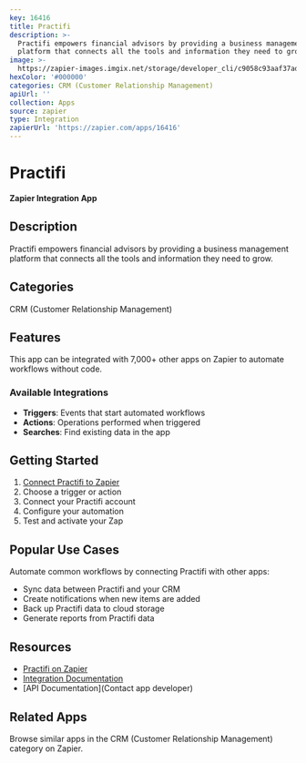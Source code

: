 ```yaml
---
key: 16416
title: Practifi
description: >-
  Practifi empowers financial advisors by providing a business management
  platform that connects all the tools and information they need to grow.
image: >-
  https://zapier-images.imgix.net/storage/developer_cli/c9058c93aaf37ad9f6faca2d93bf322c.png?auto=format%2Ccompress&ixlib=python-3.0.0&q=50
hexColor: '#000000'
categories: CRM (Customer Relationship Management)
apiUrl: ''
collection: Apps
source: zapier
type: Integration
zapierUrl: 'https://zapier.com/apps/16416'
---
```

# Practifi

**Zapier Integration App**

## Description

Practifi empowers financial advisors by providing a business management platform that connects all the tools and information they need to grow.

## Categories

CRM (Customer Relationship Management)

## Features

This app can be integrated with 7,000+ other apps on Zapier to automate workflows without code.

### Available Integrations

- **Triggers**: Events that start automated workflows
- **Actions**: Operations performed when triggered
- **Searches**: Find existing data in the app

## Getting Started

1. [Connect Practifi to Zapier](https://zapier.com/apps/16416)
2. Choose a trigger or action
3. Connect your Practifi account
4. Configure your automation
5. Test and activate your Zap

## Popular Use Cases

Automate common workflows by connecting Practifi with other apps:

- Sync data between Practifi and your CRM
- Create notifications when new items are added
- Back up Practifi data to cloud storage
- Generate reports from Practifi data

## Resources

- [Practifi on Zapier](https://zapier.com/apps/16416)
- [Integration Documentation](https://zapier.com/apps/16416/integrations)
- [API Documentation](Contact app developer)

## Related Apps

Browse similar apps in the CRM (Customer Relationship Management) category on Zapier.
